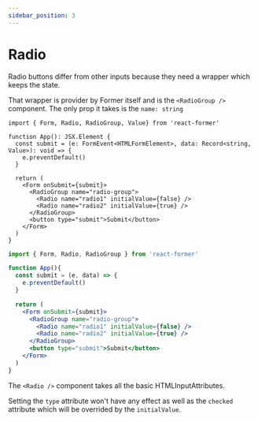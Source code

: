 ```yaml
---
sidebar_position: 3
---
```




# Radio

Radio buttons differ from other inputs because they need a wrapper which keeps the state.

That wrapper is provider by Former itself and is the `<RadioGroup />` component. The only
prop it takes is the `name: string`

<Tabs>
<TabItem value="typescript" label="Typescript">

```tsx
import { Form, Radio, RadioGroup, Value} from 'react-former'

function App(): JSX.Element {
  const submit = (e: FormEvent<HTMLFormElement>, data: Record<string, Value>): void => {
    e.preventDefault()
  }

  return (
    <Form onSubmit={submit}>
      <RadioGroup name="radio-group">
        <Radio name="radio1" initialValue={false} />
        <Radio name="radio2" initialValue={true} />
      </RadioGroup>
      <button type="submit">Submit</button>
    </Form>
  )
}
```

</TabItem>
<TabItem value="javascript" label="Javascript">

```jsx
import { Form, Radio, RadioGroup } from 'react-former'

function App(){
  const submit = (e, data) => {
    e.preventDefault()
  }

  return (
    <Form onSubmit={submit}>
      <RadioGroup name="radio-group">
        <Radio name="radio1" initialValue={false} />
        <Radio name="radio2" initialValue={true} />
      </RadioGroup>
      <button type="submit">Submit</button>
    </Form>
  )
}
```

</TabItem>
</Tabs>

The `<Radio />` component takes all the basic HTMLInputAttributes. 

Setting the `type` attribute won't have any effect as well as the `checked` attribute which will be overrided by the `initialValue`. 
